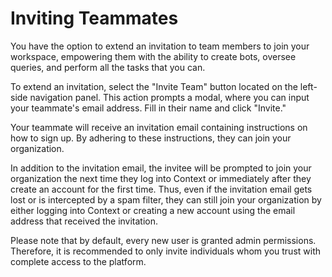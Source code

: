 
# Inviting Teammates

You have the option to extend an invitation to team members to join your workspace, empowering them with the ability to create bots, oversee queries, and perform all the tasks that you can.

To extend an invitation, select the "Invite Team" button located on the left-side navigation panel. This action prompts a modal, where you can input your teammate's email address. Fill in their name and click "Invite."

Your teammate will receive an invitation email containing instructions on how to sign up. By adhering to these instructions, they can join your organization.

In addition to the invitation email, the invitee will be prompted to join your organization the next time they log into Context or immediately after they create an account for the first time. Thus, even if the invitation email gets lost or is intercepted by a spam filter, they can still join your organization by either logging into Context or creating a new account using the email address that received the invitation.

<Callout type="warning">
  Please note that by default, every new user is granted admin permissions.
  Therefore, it is recommended to only invite individuals whom you trust with
  complete access to the platform.
</Callout>

